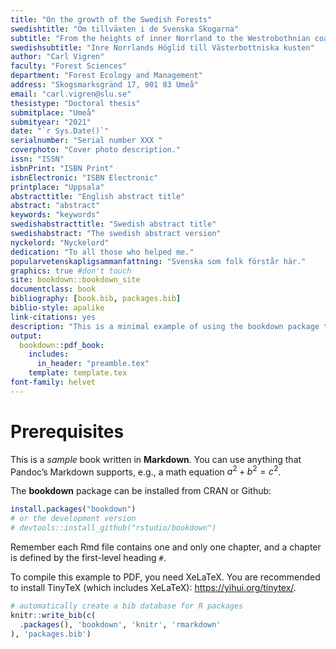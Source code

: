 ```yaml
--- 
title: "On the growth of the Swedish Forests"
swedishtitle: "Om tillväxten i de Svenska Skogarna"
subtitle: "From the heights of inner Norrland to the Westrobothnian coast"
swedishsubtitle: "Inre Norrlands Höglid till Västerbottniska kusten"
author: "Carl Vigren"
faculty: "Forest Sciences"
department: "Forest Ecology and Management"
address: "Skogsmarksgränd 17, 901 83 Umeå"
email: "carl.vigren@slu.se"
thesistype: "Doctoral thesis"
submitplace: "Umeå"
submityear: "2021"
date: "`r Sys.Date()`"
serialnumber: "Serial number XXX "
coverphoto: "Cover photo description."
issn: "ISSN"
isbnPrint: "ISBN Print"
isbnElectronic: "ISBN Electronic"
printplace: "Uppsala"
abstracttitle: "English abstract title"
abstract: "abstract"
keywords: "keywords"
swedishabstracttitle: "Swedish abstract title"
swedishabstract: "The swedish abstract version"
nyckelord: "Nyckelord"
dedication: "To all those who helped me."
popularvetenskapligsammanfattning: "Svenska som folk förstår här."
graphics: true #don't touch
site: bookdown::bookdown_site
documentclass: book
bibliography: [book.bib, packages.bib]
biblio-style: apalike
link-citations: yes
description: "This is a minimal example of using the bookdown package to write a book. The output format for this example is bookdown::gitbook."
output:
  bookdown::pdf_book:
    includes:
      in_header: "preamble.tex"
    template: template.tex
font-family: helvet
---
```


# Prerequisites

This is a _sample_ book written in **Markdown**. You can use anything that Pandoc's Markdown supports, e.g., a math equation $a^2 + b^2 = c^2$.

The **bookdown** package can be installed from CRAN or Github:

```r
install.packages("bookdown")
# or the development version
# devtools::install_github("rstudio/bookdown")
```

Remember each Rmd file contains one and only one chapter, and a chapter is defined by the first-level heading `#`.

To compile this example to PDF, you need XeLaTeX. You are recommended to install TinyTeX (which includes XeLaTeX): <https://yihui.org/tinytex/>.

```r
# automatically create a bib database for R packages
knitr::write_bib(c(
  .packages(), 'bookdown', 'knitr', 'rmarkdown'
), 'packages.bib')
```
